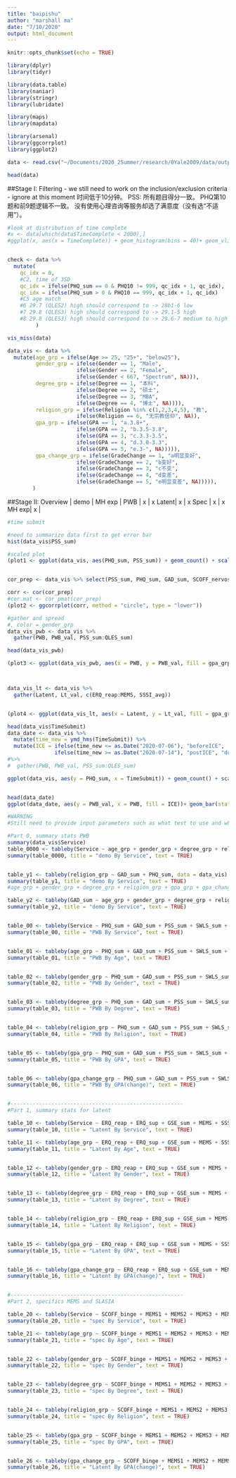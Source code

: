 ```yaml
---
title: "baipishu"
author: "marshall ma"
date: "7/10/2020"
output: html_document
---
```


```r
knitr::opts_chunk$set(echo = TRUE)
```
```r
library(dplyr)
library(tidyr)

library(data.table)
library(naniar)
library(stringr)
library(lubridate)

library(maps)
library(mapdata)

library(arsenal)
library(ggcorrplot)
library(ggplot2)
```



```r
data <- read.csv("~/Documents/2020_2Summer/research/0Yale2009/data/output/bps_df0722_xm0722.csv", comment.char="#", encoding = "UTF-8")

head(data)
```


##Stage I: Filtering
- we still need to work on the inclusion/exclusion criteria
- ignore at this moment
时间低于10分钟。
PSS: 所有题目得分一致。
PHQ第10题和前9题逻辑不一致。
没有使用心理咨询等服务却选了满意度（没有选“不适用”）。
```r

#look at distribution of time complete
#x <- data[which(data$TimeComplete < 2000),]
#ggplot(x, aes(x = TimeComplete)) + geom_histogram(bins = 40)+ geom_vline(xintercept = 600)


check <- data %>%
  mutate(
    qc_idx = 0,
    #C2, time of 3SD
    qc_idx = ifelse(PHQ_sum == 0 & PHQ10 != 999, qc_idx + 1, qc_idx),
    qc_idx = ifelse(PHQ_sum > 0 & PHQ10 == 999, qc_idx + 1, qc_idx)
    #C5 age match
    #6 29.7 (QLES2) high should correspond to -> 28b1-6 low
    #7 29.8 (QLES3) high should correspond to -> 29.1-5 high
    #8 29.8 (QLES3) high should correspond to -> 29.6-7 medium to high
         )

vis_miss(data)

```


```r
data_vis <- data %>% 
  mutate(age_grp = ifelse(Age >= 25, "25+", "below25"), 
         gender_grp = ifelse(Gender == 1, "Male", 
                      ifelse(Gender == 2, "Female", 
                      ifelse(Gender < 667, "Spectrum", NA))), 
         degree_grp = ifelse(Degree == 1, "本科", 
                      ifelse(Degree == 2, "硕士", 
                      ifelse(Degree == 3, "MBA", 
                      ifelse(Degree == 4, "博士", NA)))),
         religion_grp = ifelse(Religion %in% c(1,2,3,4,5), "教", 
                      ifelse(Religion == 6, "无宗教信仰", NA)),
         gpa_grp = ifelse(GPA == 1, "a.3.8+", 
                      ifelse(GPA == 2, "b.3.5-3.8", 
                      ifelse(GPA == 3, "c.3.3-3.5", 
                      ifelse(GPA == 4, "d.3.0-3.3", 
                      ifelse(GPA == 5, "e.3-", NA))))),
         gpa_change_grp = ifelse(GradeChange == 1, "a明显变好", 
                      ifelse(GradeChange == 2, "b变好", 
                      ifelse(GradeChange == 3, "c不变", 
                      ifelse(GradeChange == 4, "d变差", 
                      ifelse(GradeChange == 5, "e明显变差", NA))))),
        )


```

##Stage II: Overview
      |  demo   |   MH exp |
PWB   |   x     |     x
Latent|   x     |     x
Spec  |   x     |     x
MH exp|   x     |

```r

#time submit

#need to summarize data first to get error bar
hist(data_vis$PSS_sum)

#scaled plot
(plot1 <- ggplot(data_vis, aes(PHQ_sum, PSS_sum)) + geom_count() + scale_size_area(max_size = 2.5))


cor_prep <- data_vis %>% select(PSS_sum, PHQ_sum, GAD_sum, SCOFF_nervosa, SWLS_sum, QLES_sum, ERQ_reap, ERQ_sup, GSE_sum, MEMS, SSSI_avg)

corr <- cor(cor_prep)
#cor.mat <- cor_pmat(cor_prep)
(plot2 <- ggcorrplot(corr, method = "circle", type = "lower"))

#gather and spread 
#, color = gender_grp
data_vis_pwb <- data_vis %>%
  gather(PWB, PWB_val, PSS_sum:QLES_sum)

head(data_vis_pwb)

(plot3 <- ggplot(data_vis_pwb, aes(x = PWB, y = PWB_val, fill = gpa_grp)) + geom_bar(position = "dodge", stat = "summary", fun = mean) + scale_fill_brewer(palette="Greys"))



data_vis_lt <- data_vis %>%
  gather(Latent, Lt_val, c(ERQ_reap:MEMS, SSSI_avg))


(plot4 <- ggplot(data_vis_lt, aes(x = Latent, y = Lt_val, fill = gpa_grp)) + geom_bar(stat="summary", position = "dodge", fun = mean) + scale_fill_brewer(palette="Set3"))


```



```r
head(data_vis$TimeSubmit)
data_date <- data_vis %>%
  mutate(time_new = ymd_hms(TimeSubmit)) %>%
  mutate(ICE = ifelse(time_new <= as.Date("2020-07-06"), "beforeICE", 
               ifelse(time_new >= as.Date("2020-07-14"), "postICE", "duringICE"))) 
#%>%
#  gather(PWB, PWB_val, PSS_sum:QLES_sum)

ggplot(data_vis, aes(y = PHQ_sum, x = TimeSubmit)) + geom_count() + scale_size_area(max_size = 1)


head(data_date)
ggplot(data_date, aes(y = PWB_val, x = PWB, fill = ICE))+ geom_bar(stat="summary", position = "dodge", fun = mean) + scale_fill_brewer(palette="Set3")

#WARNING
#Still need to provide input parameters such as what test to use and what stats to display

#Part 0, summary stats PWB
summary(data_vis$Service)
table_0000 <- tableby(Service ~ age_grp + gender_grp + degree_grp + religion_grp + gpa_grp + gpa_change_grp, data = data_vis)
summary(table_0000, title = "demo By Service", text = TRUE)


table_y1 <- tableby(religion_grp ~ GAD_sum + PHQ_sum, data = data_vis)
summary(table_y1, title = "demo By Service", text = TRUE)
#age_grp + gender_grp + degree_grp + religion_grp + gpa_grp + gpa_change_grp

table_y2 <- tableby(GAD_sum ~ age_grp + gender_grp + degree_grp + religion_grp + gpa_grp + gpa_change_grp, data = data_vis)
summary(table_y2, title = "demo By Service", text = TRUE)


table_00 <- tableby(Service ~ PHQ_sum + GAD_sum + PSS_sum + SWLS_sum + QLES_sum + SCOFF_nervosa, data = data_vis)
summary(table_00, title = "PWB By Service", text = TRUE)


table_01 <- tableby(age_grp ~ PHQ_sum + GAD_sum + PSS_sum + SWLS_sum + QLES_sum + SCOFF_nervosa, data = data_vis)
summary(table_01, title = "PWB By Age", text = TRUE)


table_02 <- tableby(gender_grp ~ PHQ_sum + GAD_sum + PSS_sum + SWLS_sum + QLES_sum + SCOFF_nervosa, data = data_vis)
summary(table_02, title = "PWB By Gender", text = TRUE)


table_03 <- tableby(degree_grp ~ PHQ_sum + GAD_sum + PSS_sum + SWLS_sum + QLES_sum + SCOFF_nervosa, data = data_vis)
summary(table_03, title = "PWB By Degree", text = TRUE)


table_04 <- tableby(religion_grp ~ PHQ_sum + GAD_sum + PSS_sum + SWLS_sum + QLES_sum + SCOFF_nervosa, data = data_vis)
summary(table_04, title = "PWB By Religion", text = TRUE)


table_05 <- tableby(gpa_grp ~ PHQ_sum + GAD_sum + PSS_sum + SWLS_sum + QLES_sum + SCOFF_nervosa, data = data_vis)
summary(table_05, title = "PWB By GPA", text = TRUE)


table_06 <- tableby(gpa_change_grp ~ PHQ_sum + GAD_sum + PSS_sum + SWLS_sum + QLES_sum + SCOFF_nervosa, data = data_vis)
summary(table_06, title = "PWB By GPA(change)", text = TRUE)


#-------------------------------------------------------
#Part 1, summary stats for latent

table_10 <- tableby(Service ~ ERQ_reap + ERQ_sup + GSE_sum + MEMS + SSSI_avg, data = data_vis)
summary(table_10, title = "Latent By Service", text = TRUE)

table_11 <- tableby(age_grp ~ ERQ_reap + ERQ_sup + GSE_sum + MEMS + SSSI_avg, data = data_vis)
summary(table_11, title = "Latent By Age", text = TRUE)


table_12 <- tableby(gender_grp ~ ERQ_reap + ERQ_sup + GSE_sum + MEMS + SSSI_avg, data = data_vis)
summary(table_12, title = "Latent By Gender", text = TRUE)


table_13 <- tableby(degree_grp ~ ERQ_reap + ERQ_sup + GSE_sum + MEMS + SSSI_avg, data = data_vis)
summary(table_13, title = "Latent By Degree", text = TRUE)


table_14 <- tableby(religion_grp ~ ERQ_reap + ERQ_sup + GSE_sum + MEMS + SSSI_avg, data = data_vis)
summary(table_14, title = "Latent By Religion", text = TRUE)


table_15 <- tableby(gpa_grp ~ ERQ_reap + ERQ_sup + GSE_sum + MEMS + SSSI_avg, data = data_vis)
summary(table_15, title = "Latent By GPA", text = TRUE)


table_16 <- tableby(gpa_change_grp ~ ERQ_reap + ERQ_sup + GSE_sum + MEMS + SSSI_avg, data = data_vis)
summary(table_16, title = "Latent By GPA(change)", text = TRUE)


#-------------------------------------------------------
#Part 2, specifics MEMS and SLASIA

table_20 <- tableby(Service ~ SCOFF_binge + MEMS1 + MEMS2 + MEMS3 + MEMS4 + SLASIA1, data = data_vis)
summary(table_20, title = "spec By Service", text = TRUE)

table_21 <- tableby(age_grp ~ SCOFF_binge + MEMS1 + MEMS2 + MEMS3 + MEMS4 + SLASIA1, data = data_vis)
summary(table_21, title = "spec By Age", text = TRUE)


table_22 <- tableby(gender_grp ~ SCOFF_binge + MEMS1 + MEMS2 + MEMS3 + MEMS4 + SLASIA1, data = data_vis)
summary(table_22, title = "spec By Gender", text = TRUE)


table_23 <- tableby(degree_grp ~ SCOFF_binge + MEMS1 + MEMS2 + MEMS3 + MEMS4 + SLASIA1, data = data_vis)
summary(table_23, title = "spec By Degree", text = TRUE)


table_24 <- tableby(religion_grp ~ SCOFF_binge + MEMS1 + MEMS2 + MEMS3 + MEMS4 + SLASIA1, data = data_vis)
summary(table_24, title = "spec By Religion", text = TRUE)


table_25 <- tableby(gpa_grp ~ SCOFF_binge + MEMS1 + MEMS2 + MEMS3 + MEMS4 + SLASIA1, data = data_vis)
summary(table_25, title = "spec By GPA", text = TRUE)


table_26 <- tableby(gpa_change_grp ~ SCOFF_binge + MEMS1 + MEMS2 + MEMS3 + MEMS4 + SLASIA1, data = data_vis)
summary(table_26, title = "Latent By GPA(change)", text = TRUE)

```



